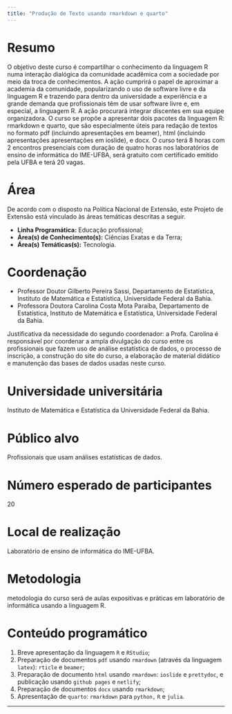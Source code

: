 ```yaml
---
title: "Produção de Texto usando rmarkdown e quarto"
---
```


# Resumo

O objetivo deste curso é compartilhar o conhecimento da linguagem R numa interação dialógica da comunidade acadêmica com a sociedade por meio da troca de conhecimentos. A ação cumprirá o papel de aproximar a academia da comunidade, popularizando o uso de software livre e da linguagem R e trazendo para dentro da universidade a experiência e a grande demanda que profissionais têm de usar software livre e, em especial, a linguagem R. A ação procurará integrar discentes em sua equipe organizadora. O curso se propõe a apresentar dois pacotes da linguagem R: rmarkdown e quarto, que são especialmente úteis para redação de textos no formato pdf (incluindo apresentações em beamer), html (incluindo apresentações apresentações em ioslide), e docx. O curso terá 8 horas com 2 encontros presenciais com duração de quatro horas nos laboratórios de ensino de informática do IME-UFBA, será gratuito com certificado emitido pela UFBA e terá 20 vagas.

# Área

De acordo com o disposto na Política Nacional de Extensão, este Projeto de Extensão está vinculado às áreas temáticas descritas a seguir.

- **Linha Programática:** Educação profissional;
- **Área(s) de Conhecimento(s):** Ciências Exatas e da Terra;
- **Área(s) Temáticas(s):** Tecnologia.

# Coordenação

- Professor Doutor Gilberto Pereira Sassi, Departamento de Estatística, Instituto de Matemática e Estatística, Universidade Federal da Bahia.
- Professora Doutora Carolina Costa Mota Paraíba, Departamento de Estatística, Instituto de Matemática e Estatística, Universidade Federal da Bahia.

Justificativa da necessidade do segundo coordenador: a Profa. Carolina é responsável por coordenar a ampla divulgação do curso entre os profissionais que fazem uso de análise estatística de dados, o processo de inscrição, a construção do site do curso, a elaboração de material didático e manutenção das bases de dados usadas neste curso.

# Universidade universitária

Instituto de Matemática e Estatística da Universidade Federal da Bahia.

# Público alvo

Profissionais que usam análises estatísticas de dados.

# Número esperado de participantes

20

# Local de realização

Laboratório de ensino de informática do IME-UFBA.

# Metodologia

metodologia do curso será de aulas expositivas e práticas em laboratório de informática usando a linguagem R.

# Conteúdo programático

1. Breve apresentação da linguagem `R` e `RStudio`;
2. Preparação de documentos `pdf` usando `rmardown` (através da linguagem `latex`): `rticle` e `beamer`;
3. Preparação de documento `html` usando `rmardown`: `ioslide` e `prettydoc`, e publicação usando `github pages` e `netlify`;
4. Preparação de documentos `docx` usando `rmarkdown`;
5. Apresentação de `quarto`: `rmarkdown` para `python,` `R` e `julia`.

---